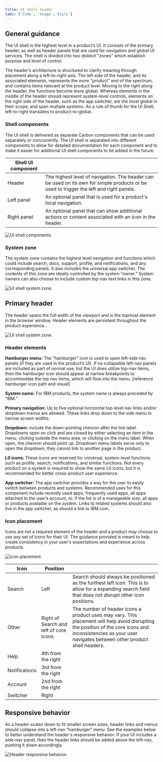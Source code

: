 ```yaml
---
title: UI shell header
tabs: ['Code', 'Usage','Style']
---
```

## General guidance

The UI shell is the highest level in a product’s UI. It consists of the primary header, as well as header panels that are used for navigation and global UI services. The shell is divided into two distinct “zones” which establish purpose and level of control.

The header’s architecture is structured to clarify meaning through placement along a left-to-right axis. The left side of the header, and its associated elements, represents the more "product" end of the spectrum, and contains items relevant at the product level. Moving to the right along the header, the functions become more global. Whereas elements in the middle of the header should represent system-level controls, elements on the right side of the header, such as the app switcher, are the most global in their scope, and span multiple systems. As a rule of thumb for the UI Shell, left-to-right translates to product-to-global.

### Shell components

The UI shell is delivered as separate Carbon components that can be used separately or concurrently. The UI shell is separated into different components to allow for detailed documentation for each component and to make it easier for additional UI shell components to be added in the future.


| Shell UI component      |   |
|-------------|---|
| Header      | The highest level of navigation. The header can be used on its own for simple products or be used to trigger the left and right panels.|
| Left panel  | An optional panel that is used for a product's local navigation.|
| Right panel | An optional panel that can show additional actions or content associated with an icon in the header.|

<ImageComponent cols="8"  caption="UI shell components">

![UI shell components.](images/shell-usage-1.png)

</ImageComponent>

### System zone

The system zone contains the highest level navigation and functions which could include search, docs, support, profile, and notifications, and any corresponding panels. It also includes the universal app switcher. The contents of this zone are ideally controlled by the system “owner.” System owners can also choose to include custom top-nav text links in this zone.

<ImageComponent cols="8"  caption="UI shell system zone">

![UI shell system zone.](images/zones-platform.png)

</ImageComponent>

## Primary header
The header spans the full width of the viewport and is the topmost element in the browser window. Header elements are persistent throughout the product experience..

<ImageComponent cols="12" caption="Primary header">

![UI shell system zone.](images/header-usage-2.png)

</ImageComponent>

### Header elements

**Hamburger menu:** The “hamburger” icon is used to open left-side nav panels (if they are used in the product’s UI). If no collapsible left-nav panels are included as part of normal use, but the UI does utilize top-nav items, then the hamburger icon should appear at narrow breakpoints to accommodate the top nav items, which will flow into the menu. [reference hamburger icon path and visual]

**System name:** For IBM products, the system name is always preceded by “IBM.”

**Primary navigation:** Up to five optional horizontal top-level nav links and/or dropdown menus are allowed. These links drop down to the side menu in narrow screen widths.

**Dropdown:** include the down-pointing chevron after the link label. Dropdowns open on click and are closed by either selecting an item in the menu, clicking outside the menu area, or clicking on the menu label. When open, the chevron should point up. Dropdown menu labels serve only to open the dropdown; they cannot link to another page in the product.

**L0 icons:** These icons are reserved for universal, system-level functions such as profile, search, notifications, and similar functions. Not every product on a system is required to show the same L0 icons, but it is recommended for better cross-product user experience.

**App switcher:** The app switcher provides a way for the user to easily switch between products and systems. Recommended uses for this component include recently used apps, frequently used apps, all apps attached to the user’s account, or, if the list is of a manageable size, all apps or products available on the system. Links to related systems should also live in the app switcher, as should a link to IBM.com.

### Icon placement

Icons are not a required element of the header and a product may choose to use any set of icons for their UI. The guidance provided is meant to help create consistency in your user's expectations and experience across products.  

<ImageComponent cols="8" >

![icon placement.](images/header-usage-4.png)

</ImageComponent>

|Icon | Position|  |
|-----|-----|---|
|Search|Left|Search should always be positioned as the furthest left icon. This is to allow for a expanding search field that does not disrupt other icon positions. |
|Other|Right of Search and left of core icons| The number of header icons a product uses may vary. This placement will help avoid disrupting the position of the core icons and inconsistencies as your user navigates between other product shell headers. 
|Help|4th from the right||
|Notifications|3rd from the right||
|Account|2nd from the right||
|Switcher|Right||

## Responsive behavior

As a header scales down to fit smaller screen sizes, header links and menus should collapse into a left-nav “hamburger” menu. See the examples below to better understand the header's responsive behavior. If your UI includes a side-nav panel, then the header links should be added above the left-nav, pushing it down accordingly.

<ImageComponent cols="12" caption="Header responsive behavior">

![Header responsive behavior.](images/header-usage-3.png)

</ImageComponent>

